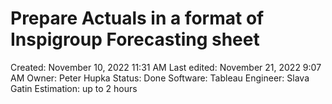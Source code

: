 # Prepare Actuals in a format of Inspigroup Forecasting sheet

Created: November 10, 2022 11:31 AM
Last edited: November 21, 2022 9:07 AM
Owner: Peter Hupka
Status: Done
Software: Tableau
Engineer: Slava Gatin
Estimation: up to 2 hours